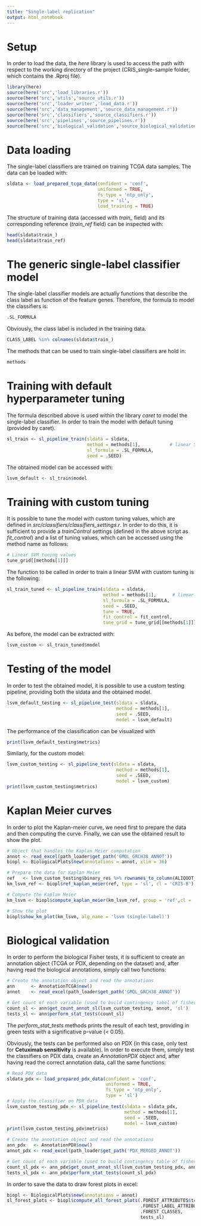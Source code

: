 ---
title: "Single-label replication"
output: html_notebook
---

# Setup

In order to load the data, the *here* library is used to access the path with respect to the working directory of the project (CRIS_single-sample folder, which contains the .Rproj file). 

```{r setup}
library(here)
source(here('src','load_libraries.r'))
source(here('src','utils','source_utils.r'))
source(here('src','loader_writer','load_data.r'))
source(here('src','data_management','source_data_management.r'))
source(here('src','classifiers','source_classifiers.r'))
source(here('src','pipelines','source_pipelines.r'))
source(here('src','biological_validation','source_biological_validation.r'))
```

# Data loading

The single-label classifiers are trained on training TCGA data samples. The data can be loaded with:

```{r sldata}
sldata <- load_prepared_tcga_data(confident = 'conf',
                                  uniformed = TRUE,
                                  fs_type = 'ntp_only',
                                  type = 'sl',
                                  load_training = TRUE)
```

The structure of training data (accessed with *train_* field) and its corresponding reference (*train_ref* field) can be inspected with:

```{r train_data_structure}
head(sldata$train_)
head(sldata$train_ref)
```

# The generic single-label classifier model

The single-label classifier models are actually functions that describe the class label as function of the feature genes. Therefore, the formula to model the classifiers is:

```{r sl_formula}
.SL_FORMULA
```

Obviously, the class label is included in the training data.

```{r check_train_data}
CLASS_LABEL %in% colnames(sldata$train_)
```

The methods that can be used to train single-label classifiers are hold in:

```{r sl_available_models}
methods
```

# Training with default hyperparameter tuning

The formula described above is used within the library *caret* to model the single-label classifier. In order to train the model with default tuning (provided by caret).

```{r default_training}
sl_train <- sl_pipeline_train(sldata = sldata,
                              method = methods[1],           # linear SVM, one of the applied models
                              sl_formula = .SL_FORMULA,
                              seed = .SEED)
```

The obtained model can be accessed with:

```{r lsvm_default_tuning}
lsvm_default <- sl_train$model
```

# Training with custom tuning

It is possible to tune the model with custom tuning values, which are defined in *src/classifiers/classifiers_settings.r*. In order to do this, it is sufficient to provide a *trainControl* settings (defined in the above script as *fit_control*) and a list of tuning values, which can be accessed using the method name as follows:

```{r lsvm_tuning_grid}
# Linear SVM tuning values
tune_grid[[methods[1]]]
```

The function to be called in order to train a linear SVM with custom tuning is the following:

```{r custom_tuning_function}
sl_train_tuned <- sl_pipeline_train(sldata = sldata,
                                    method = methods[1],      # linear SVM, one of the applied models
                                    sl_formula = .SL_FORMULA,
                                    seed = .SEED,
                                    tune = TRUE,
                                    fit_control = fit_control,
                                    tune_grid = tune_grid[[methods[1]]])
```

As before, the model can be extracted with:

```{r custom_tuned_lsvm}
lsvm_custom <- sl_train_tuned$model
```

# Testing of the model

In order to test the obtained model, it is possible to use a custom testing pipeline, providing both the sldata and the obtained model.

```{r testing_default_model}

lsvm_default_testing <- sl_pipeline_test(sldata = sldata,
                                         method = methods[1],
                                         seed = .SEED,
                                         model = lsvm_default)

```

The performance of the classification can be visualized with

```{r performance_default_model}

print(lsvm_default_testing$metrics)

```

Similarly, for the custom model:

```{r testing_custom_model}

lsvm_custom_testing <- sl_pipeline_test(sldata = sldata,
                                         method = methods[1],
                                         seed = .SEED,
                                         model = lsvm_custom)
print(lsvm_custom_testing$metrics)
```

# Kaplan Meier curves

In order to plot the Kaplan-meier curve, we need first to prepare the data and then computing the curve. Finally, we can use the obtained result to show the plot.

```{r}
# Object that handles the Kaplan Meier computation
annot <- read_excel(path_loader$get_path('GMQL_GRCH38_ANNOT'))
biopl <- BiologicalPlots$new(annotations = annot, xlim = 36)

# Prepare the data for Kaplan Meier
ref   <- lsvm_custom_testing$binary_res %>% rownames_to_column(ALIQUOT_LABEL)
km_lsvm_ref <- biopl$ref_kaplan_meier(ref, type = 'sl', cl = 'CRIS-B')

# Compute the Kaplan Meier
km_lsvm <- biopl$compute_kaplan_meier(km_lsvm_ref, group = 'ref',cl = 'CRIS-B')

# Show the plot
biopl$show_km_plot(km_lsvm, alg_name = 'lsvm (single-label)')
```


# Biological validation

In order to perform the biological Fisher tests, it is sufficient to create an annotation object (TCGA or PDX, depending on the dataset) and, after having read the biological annotations, simply call two functions:

```{r tcga_bio_validation}
# Create the annotation object and read the annotations
ann      <- AnnotationTCGA$new()
annot    <- read_excel(path_loader$get_path('GMQL_GRCH38_ANNOT'))

# Get count of each variable (used to build contingency tabel of fisher tests) and perform fisher tests
count_sl <- ann$get_count_annot_sl(lsvm_custom_testing, annot, 'sl')
tests_sl <- ann$perform_stat_tests(count_sl)
```

The *perform_stat_tests* methods prints the result of each test, providing in green tests with a significative p-value (< 0.05).

Obviously, the tests can be performed also on PDX (in this case, only test for **Cetuximab sensitivity** is available). In order to execute them, simply test the classifiers on PDX data, create an *AnnotationPDX* object and, after having read the correct annotation data, call the same functions:

```{r pdx_testing_and_bio_validation}
# Read PDX data
sldata_pdx <- load_prepared_pdx_data(confident = 'conf',
                                     uniformed = TRUE,
                                     fs_type = 'ntp_only',
                                     type = 'sl')
# Apply the classifier on PDX data
lsvm_custom_testing_pdx <- sl_pipeline_test(sldata = sldata_pdx,
                                            method = methods[1],
                                            seed = .SEED,
                                            model = lsvm_custom)
print(lsvm_custom_testing_pdx$metrics)

# Create the annotation object and read the annotations
ann_pdx   <- AnnotationPDX$new()
annot_pdx <- read_excel(path_loader$get_path('PDX_MERGED_ANNOT'))

# Get count of each variable (used to build contingency table of fisher tests) and perform fisher tests
count_sl_pdx <- ann_pdx$get_count_annot_sl(lsvm_custom_testing_pdx, annot_pdx, 'sl')
tests_sl_pdx <- ann_pdx$perform_stat_tests(count_sl_pdx) 
```

In order to save the data to draw forest plots in excel:

```{r forest_plots}
biopl <- BiologicalPlots$new(annotations = annot)
sl_forest_plots <- biopl$compute_all_forest_plots(.FOREST_ATTRIBUTES$tcga, 
                                                  .FOREST_LABEL_ATTRIBUTES$tcga, 
                                                  .FOREST_CLASSES, 
                                                  tests_sl)
```




